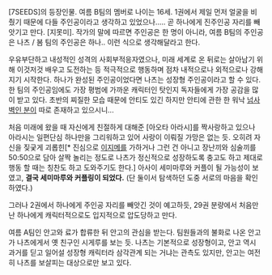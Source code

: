 [7SEEDS]의 등장인물. 여름 B팀의 멤버로 나이는 16세. 1권에서 제일 먼저 얼굴을 비췄기 때문에 다들 주인공이라고 생각하고 있었으나..... 곧 하나에게 진주인공 자리를 빼앗기고 만다. [지못미]. 작가의 말에 따르면 주인공은 한 명이 아니라, 여름 B팀의 주인공은 나츠 / 봄 팀의 주인공은 하나.. 이런 식으로 생각해달라고 한다. 

우유부단하고 내성적인 성격의 사회부적응자였으나, 미래 세계로 온 뒤로는 살아남기 위해 이것저것 배우고 도전하는 등 적극적으로 행동하며 점차 내적으로나 외적으로나 강해지기 시작한다. 하나가 완성된 주인공이었다면 나츠는 성장형 주인공이라고 할 수 있다. 한 팀의 주인공임에도 가장 평범에 가까운 캐릭터인 탓인지 독자들에게 가장 공감을 많이 받고 있다. 초반의 찌질한 모습 때문에 안티도 있긴 하지만 안티에 관한 한 워낙 [[스구로노 하나|넘사벽인 분]]이 따로 존재하고 있으시니...

처음 미래에 왔을 때 자신에게 친절하게 대해준 [아오타 아라시]를 짝사랑하고 있으나 아라시는 일편단심 하나만을 그리워하고 있어 사랑이 이뤄질 가망은 없는 듯. 오히려 자신을 짖궂게 괴롭힌[* 진심으로 [[이지메]]를 가하거나 그런 건 아니고 장난끼와 심술끼를 50:50으로 담아 살짝 놀리는 정도로 나츠가 정신적으로 성장하도록 충고도 하고 제대로 행동 할 때는 칭찬도 하고 도와주기도 한다.] 아사이 세미마루와 커플이 될 가능성이 보였고, '''결국 세미마루와 커플링이 되었다.''' (단 둘이서 탐색하던 도중 서로의 마음을 확인하였다.)

그러나 2권에서 하나에게 주인공 자리를 빼앗긴 것이 예고하듯, 29권 분량에서 처음만난 하나에게 캐릭터적으로도 입지적으로 압도당하고 만다.

여름 A팀인 안고와 료가 합류한 뒤 안고의 관심을 받는다. 팀원들과의 불화로 나온 안고가 나츠에게서 옛 친구인 시게루를 보는 듯. 나츠는 기본적으로 성장형이고, 안고 역시 과거를 딛고 일어설 성장형 캐릭터라 삼각관계 되는 거냐는 관측도 있지만, 안고는 여전히 나츠를 보살피는 대상으로만 보고 있다.  
